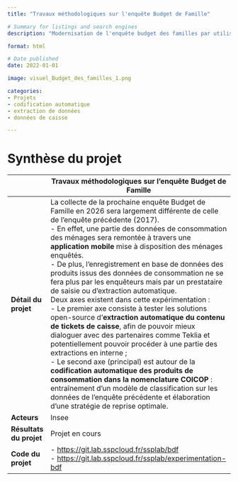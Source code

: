 ```yaml
---
title: "Travaux méthodologiques sur l'enquête Budget de Famille"

# Summary for listings and search engines
description: "Modernisation de l'enquête budget des familles par utilisation d'outils de classification automatique"

format: html

# Date published
date: 2022-01-01

image: visuel_Budget_des_familles_1.png

categories: 
- Projets
- codification automatique
- extraction de données
- données de caisse

---
```


# Synthèse du projet

|              | Travaux méthodologiques sur l'enquête Budget de Famille                           |
|--------------|------------------------------------------------------------------------------------|
| **Détail du projet**         | La collecte de la prochaine enquête Budget de Famille en 2026 sera largement différente de celle de l'enquête précédente (2017).  <br> - En effet, une partie des données de consommation des ménages sera remontée à travers une **application mobile** mise à disposition des ménages enquêtés. <br> - De plus, l'enregistrement en base de données des produits issus des données de consommation ne se fera plus par les enquêteurs mais par un prestataire de saisie ou d'extraction automatique. <br> Deux axes existent dans cette expérimentation : <br>  - Le premier axe consiste à tester les solutions open-source d'**extraction automatique du contenu de tickets de caisse**, afin de pouvoir mieux dialoguer avec des partenaires comme Teklia et potentiellement pouvoir procéder à une partie des extractions en interne ; <br> - Le second axe (principal) est autour de la **codification automatique des produits de consommation dans la nomenclature COICOP** : entraînement d'un modèle de classification sur les données de l'enquête précédente et élaboration d'une stratégie de reprise optimale.         |
| **Acteurs**                  |  Insee         |
| **Résultats du projet**      | Projet en cours               |
| **Code du projet**           | - [https://git.lab.sspcloud.fr/ssplab/bdf](https://git.lab.sspcloud.fr/ssplab/bdf) <br> - [https://git.lab.sspcloud.fr/ssplab/experimentation-bdf](https://git.lab.sspcloud.fr/ssplab/experimentation-bdf)       |

